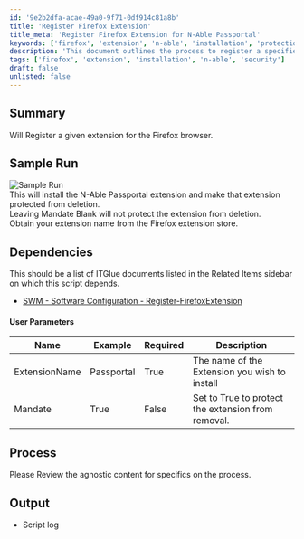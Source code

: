 ```yaml
---
id: '9e2b2dfa-acae-49a0-9f71-0df914c81a8b'
title: 'Register Firefox Extension'
title_meta: 'Register Firefox Extension for N-Able Passportal'
keywords: ['firefox', 'extension', 'n-able', 'installation', 'protection']
description: 'This document outlines the process to register a specified extension for the Firefox browser, specifically focusing on the N-Able Passportal extension. It includes sample runs, user parameters, dependencies, and output details to ensure a successful installation and protection from deletion.'
tags: ['firefox', 'extension', 'installation', 'n-able', 'security']
draft: false
unlisted: false
---
```

## Summary

Will Register a given extension for the Firefox browser.

## Sample Run

![Sample Run](../../../static/img/Register---Firefox-Extension/image_1.png)  
This will install the N-Able Passportal extension and make that extension protected from deletion.  
Leaving Mandate Blank will not protect the extension from deletion.  
Obtain your extension name from the Firefox extension store.

## Dependencies

This should be a list of ITGlue documents listed in the Related Items sidebar on which this script depends.

- [SWM - Software Configuration - Register-FirefoxExtension](https://proval.itglue.com/DOC-5078775-10372105)

#### User Parameters

| Name          | Example     | Required | Description                                      |
|---------------|-------------|----------|--------------------------------------------------|
| ExtensionName | Passportal  | True     | The name of the Extension you wish to install    |
| Mandate       | True        | False    | Set to True to protect the extension from removal.|

## Process

Please Review the agnostic content for specifics on the process.

## Output

- Script log











